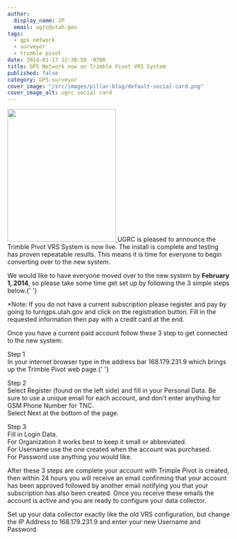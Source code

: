 ```yaml
---
author:
  display_name: JP
  email: ugrc@utah.gov
tags:
  - gps network
  - surveyor
  - trimble pivot
date: 2014-01-17 12:38:58 -0700
title: GPS Network now on Trimble Pivot VRS System
published: false
category: GPS-surveyor
cover_image: "/src/images/pillar-blog/default-social-card.png"
cover_image_alt: ugrc social card
---
```



<p>
  <a href="/images/404.png">
    <img src="/images/404.png" alt="" title="TURNGPS_BG2014_web" width="245" height="300" class="inline-text-right" />
  </a>
  UGRC is pleased to announce the Trimble Pivot VRS System is now live. The install is complete and testing has proven repeatable
  results. This means it is time for everyone to begin converting over to the new system.
</p>
<p>
  We would like to have everyone moved over to the new system by <strong>February 1, 2014</strong>, so please take some
  time get set up by following the 3 simple steps below.{' '}
</p>
<p>
  *Note: If you do not have a current subscription please register and pay by going to turngps.utah.gov and click on the
  registration button. Fill in the requested information then pay with a credit card at the end.
</p>
<p>Once you have a current paid account follow these 3 step to get connected to the new system:</p>
<p>
  Step 1<br />
  In your internet browser type in the address bar 168.179.231.9 which brings up the Trimble Pivot web page.{' '}
</p>
<p>
  Step 2<br />
  Select Register (found on the left side) and fill in your Personal Data. Be sure to use a unique email for each account,
  and don't enter anything for GSM Phone Number for TNC.
  <br />
  Select Next at the bottom of the page.
</p>
<p>
  Step 3<br />
  Fill in Login Data.
  <br />
  For Organization it works best to keep it small or abbreviated.
  <br />
  For Username use the one created when the account was purchased.
  <br />
  For Password use anything you would like.
</p>
<p>
  After these 3 steps are complete your account with Trimple Pivot is created, then within 24 hours you will receive an
  email confirming that your account has been approved followed by another email notifying you that your subscription
  has also been created. Once you receive these emails the account is active and you are ready to configure your data
  collector.
</p>
<p>
  Set up your data collector exactly like the old VRS configuration, but change the IP Address to 168.179.231.9 and
  enter your new Username and Password.
</p>

<Contacts subject={frontmatter.title} contactKey="turn" />
